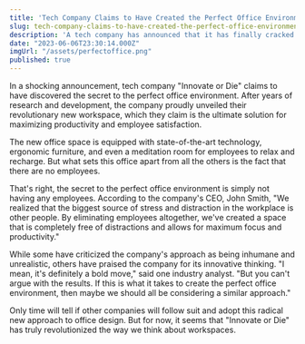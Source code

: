 ```yaml
---
title: 'Tech Company Claims to Have Created the Perfect Office Environment'
slug: tech-company-claims-to-have-created-the-perfect-office-environment
description: 'A tech company has announced that it has finally cracked the code to the perfect office environment. Unfortunately, it turns out the secret ingredient was just "not having any employees."'
date: "2023-06-06T23:30:14.000Z"
imgUrl: "/assets/perfectoffice.png"
published: true
---
```


In a shocking announcement, tech company "Innovate or Die" claims to have discovered the secret to the perfect office environment. After years of research and development, the company proudly unveiled their revolutionary new workspace, which they claim is the ultimate solution for maximizing productivity and employee satisfaction.

The new office space is equipped with state-of-the-art technology, ergonomic furniture, and even a meditation room for employees to relax and recharge. But what sets this office apart from all the others is the fact that there are no employees.

That's right, the secret to the perfect office environment is simply not having any employees. According to the company's CEO, John Smith, "We realized that the biggest source of stress and distraction in the workplace is other people. By eliminating employees altogether, we've created a space that is completely free of distractions and allows for maximum focus and productivity."

While some have criticized the company's approach as being inhumane and unrealistic, others have praised the company for its innovative thinking. "I mean, it's definitely a bold move," said one industry analyst. "But you can't argue with the results. If this is what it takes to create the perfect office environment, then maybe we should all be considering a similar approach."

Only time will tell if other companies will follow suit and adopt this radical new approach to office design. But for now, it seems that "Innovate or Die" has truly revolutionized the way we think about workspaces.